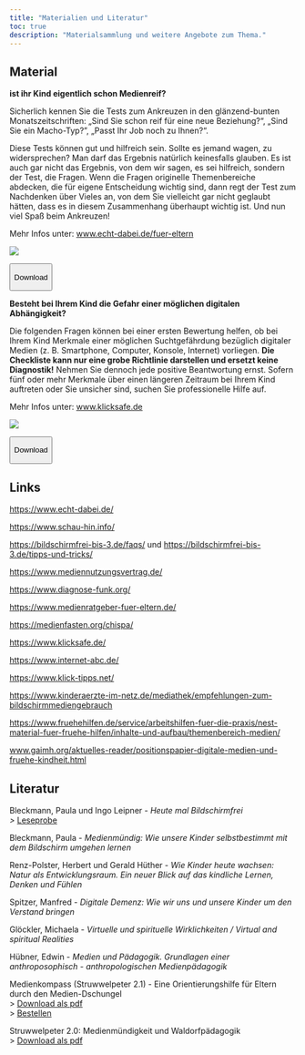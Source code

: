 ---
title: "Materialien und Literatur"
toc: true
description: "Materialsammlung und weitere Angebote zum Thema."
---

## Material

::::: {layout-ncol="2"}
<div>

**ist ihr Kind eigentlich schon Medienreif?**

Sicherlich kennen Sie die Tests zum Ankreuzen in den glänzend-bunten Monatszeitschriften: „Sind Sie schon reif für eine neue Beziehung?", „Sind Sie ein Macho-Typ?", „Passt Ihr Job noch zu Ihnen?".

Diese Tests können gut und hilfreich sein. Sollte es jemand wagen, zu widersprechen? Man darf das Ergebnis natürlich keinesfalls glauben. Es ist auch gar nicht das Ergebnis, von dem wir sagen, es sei hilfreich, sondern der Test, die Fragen. Wenn die Fragen originelle Themenbereiche abdecken, die für eigene Entscheidung wichtig sind, dann regt der Test zum Nachdenken über Vieles an, von dem Sie vielleicht gar nicht geglaubt hätten, dass es in diesem Zusammenhang überhaupt wichtig ist. Und nun viel Spaß beim Ankreuzen!

Mehr Infos unter: [www.echt-dabei.de/fuer-eltern](http://www.echt-dabei.de/fuer-eltern)

</div>

<div>

![](/images/medienreifetest.jpg)

<button class="btn btn-primary" onclick="window.open(&#39;../../uploads/Medienreifetest_12-22.pdf&#39;)">

<i class="bi bi-file-earmark-pdf"></i> Download

</button>

</div>
:::::

::::: {layout-ncol="2"}
<div>

**Besteht bei Ihrem Kind die Gefahr einer möglichen digitalen Abhängigkeit?**

Die folgenden Fragen können bei einer ersten Bewertung helfen, ob bei Ihrem Kind Merkmale einer möglichen Suchtgefährdung bezüglich digitaler Medien (z. B. Smartphone, Computer, Konsole, Internet) vorliegen. **Die Checkliste kann nur eine grobe Richtlinie darstellen und ersetzt keine Diagnostik!** Nehmen Sie dennoch jede positive Beantwortung ernst. Sofern fünf oder mehr Merkmale über einen längeren Zeitraum bei Ihrem Kind auftreten oder Sie unsicher sind, suchen Sie professionelle Hilfe auf.

Mehr Infos unter: [www.klicksafe.de](https://www.klicksafe.de)

</div>

<div>

![](/images/Checkliste_klicksafe_Digitale_Abhängigkeit.jpg)

<button class="btn btn-primary" onclick="window.open(&#39;../../uploads/Checkliste_klicksafe_Digitale_Abhängigkeit.pdf&#39;)">

<i class="bi bi-file-earmark-pdf"></i> Download

</button>

</div>
:::::

## Links

<https://www.echt-dabei.de/>

<https://www.schau-hin.info/>

<https://bildschirmfrei-bis-3.de/faqs/> und <https://bildschirmfrei-bis-3.de/tipps-und-tricks/>

<https://www.mediennutzungsvertrag.de/>

<https://www.diagnose-funk.org/>

<https://www.medienratgeber-fuer-eltern.de/>

<https://medienfasten.org/chispa/>

<https://www.klicksafe.de/>

<https://www.internet-abc.de/>

<https://www.klick-tipps.net/>

<https://www.kinderaerzte-im-netz.de/mediathek/empfehlungen-zum-bildschirmmediengebrauch>

<https://www.fruehehilfen.de/service/arbeitshilfen-fuer-die-praxis/nest-material-fuer-fruehe-hilfen/inhalte-und-aufbau/themenbereich-medien/>

[www.gaimh.org/aktuelles-reader/positionspapier-digitale-medien-und-fruehe-kindheit.html](www.gaimh.org/aktuelles-reader/positionspapier-digitale-medien-und-fruehe-kindheit.html)

## Literatur

Bleckmann, Paula und Ingo Leipner - *Heute mal Bildschirmfrei\
\>* [Leseprobe](/uploads/Bleckmann_Leipner-Bildschirmfrei_leseprobe.pdf){target="_blank"}

Bleckmann, Paula - *Medienmündig: Wie unsere Kinder selbstbestimmt mit dem Bildschirm umgehen lernen*

Renz-Polster, Herbert und Gerald Hüther - *Wie Kinder heute wachsen: Natur als Entwicklungsraum. Ein neuer Blick auf das kindliche Lernen, Denken und Fühlen*

Spitzer, Manfred - *Digitale Demenz: Wie wir uns und unsere Kinder um den Verstand bringen*

Glöckler, Michaela - *Virtuelle und spirituelle Wirklichkeiten / Virtual and spiritual Realities*

Hübner, Edwin - *Medien und Pädagogik. Grundlagen einer anthroposophisch - anthropologischen Medienpädagogik*

Medienkompass (Struwwelpeter 2.1) - Eine Orientierungshilfe für Eltern durch den Medien-Dschungel\
\> [Download als pdf](https://www.waldorfschule.de/fileadmin/downloads/Blickpunkte_Reader/Medienkompass_2.1_Web_2024.pdf){.uri}\
\> [Bestellen](https://www.waldorfschule-shop.de/blickpunkte-reader-buecher/56/medienkompass-2.1-fuer-eltern-struwwelpeter-2.1)

Struwwelpeter 2.0: Medienmündigkeit und Waldorfpädagogik\
\> [Download als pdf](https://www.waldorfschule.de/fileadmin/downloads/Blickpunkte_Reader/Struwwelpeter_2.0_August_2017.pdf){.uri}
